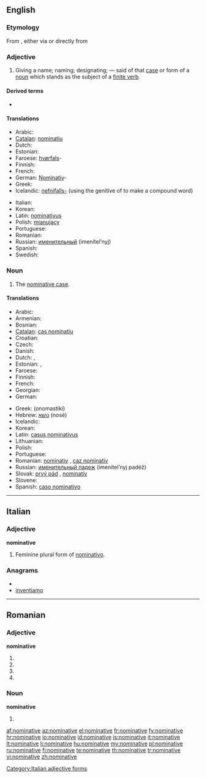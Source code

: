 ==English==
{{wikipedia}}

===Etymology===
From {{etyl|enm|en}} {{term|nominatyf|lang=enm}}, either via {{etyl|xno|en}} {{term|nominatif|lang=xno}} or directly from {{etyl|la|en}} {{term|nominativus||lang=la|pertaining to naming, nominative}}

===Adjective===
{{en-adj|-}}

# {{grammar}} Giving a name; naming; designating; — said of that [[case]] or form of a [[noun]] which stands as the subject of a [[finite verb]].

====Derived terms====
* {{l|en|denominative}}

====Translations====
{{trans-top|giving a name, naming; designating}}
* Arabic: {{Arab|[[مرفوع|مَرْفُوع]]}} {{unicode|(marfúːʕ)}} {{m}}
* [[Catalan]]: [[nominatiu]] {{m}}
* Dutch: {{t+|nl|nominatief|m}}
* Estonian: {{t|et|nimetav}}
* Faroese: [[hvørfall|hvørfals]]-
* Finnish: {{t+|fi|nominatiivi}}
* French: {{t+|fr|nominatif|m}}
* German: [[Nominativ]]-
* Greek: {{t+|el|ονομαστική|f|tr=onomastikí}}
* Icelandic: [[nefnifall|nefnifalls-]] (using the genitive of {{t+|is|nefnifall}} to make a compound word)
{{trans-mid}}
* Italian: {{t+|it|nominativo|m}}
* Korean: {{t|ko|주격|tr=主格,ju-gyeok}}
* Latin: [[nominativus]] {{m}}
* Polish: [[mianujący]] {{m}}
* Portuguese: {{t+|pt|nominativo|m}}
* Romanian: {{t-|ro|nominativ}}
* Russian: [[именительный]] (imenítel’nyj) {{m}}
* Spanish: {{t+|es|nominativo|m}}
* Swedish: {{t+|sv|nominativ}}
{{trans-bottom}}

===Noun===
{{en-noun}}

# The [[nominative case]].

====Translations====
{{trans-top|the nominative case}}
* Arabic: {{Arab|[[حالة الرفع|حَالةُ الرَّفْع]]}} {{unicode|(ħáːltu r-ráfʕu)}} {{f}}
* Armenian: {{t|hy|ուղղական|tr=uġġakan}}
* Bosnian: {{t-|bs|nominativ|m}}
* [[Catalan]]: [[cas nominatiu]] {{m}}
* Croatian: {{t+|hr|nominativ|m|alt=nȍminatīv}}
* Czech: {{t-|cs|první pád|m}}
* Danish: {{t+|da|nominativ}}
* Dutch: {{t+|nl|eerste naamval|m}}, {{t+|nl|nominatief|m}}
* Estonian: {{t|et|nimetav}},  {{t|et|nominatiiv}}
* Faroese: {{t+|fo|hvørfall|n|xs=Faroese}}
* Finnish: {{t+|fi|nominatiivi}}
* French: {{t+|fr|nominatif|m}}
* Georgian: {{t|ka|სახელობითი|tr=saxelobit'i|sc=Geor|xs=Georgian}}
* German: {{t+|de|Nominativ|m}}
{{trans-mid}}
* Greek: {{t+|el|ονομαστική|f}} (onomastikí)
* Hebrew: [[נושא]] (nosé) {{m}}
* Icelandic: {{t+|is|nefnifall|n}}
* Korean: {{t|ko|주격|tr=主格,ju-gyeok}}
* Latin: [[casus nominativus]] {{m}}
* Lithuanian: {{t+|lt|vardininkas|m|xs=Lithuanian}}
* Polish: {{t+|pl|mianownik|m}}
* Portuguese: {{t+|pt|nominativo|m}}
* Romanian: [[nominativ]] {{n}}, [[caz nominativ]] {{n}}
* Russian: [[именительный падеж]] (imenítel’nyj padéž) {{m}}
* Slovak: [[prvý pád]] {{m}}, [[nominatív]] {{m}}
* Slovene: {{t+|sl|imenovalnik|m}}
* Spanish: [[caso nominativo]] {{m}}
{{trans-bottom}}

----

==Italian==

===Adjective===
'''nominative''' {{f}}

# Feminine plural form of [[nominativo]].

===Anagrams===
* {{alphagram|aeiimnnotv}}
* [[inventiamo#Italian|inventiamo]]

[[Category:Italian adjective forms]]

----

==Romanian==

===Adjective===
'''nominative'''

# {{ro-form-adj|fp|n|nominativ}}
# {{ro-form-adj|fp|a|nominativ}}
# {{ro-form-adj|np|n|nominativ}}
# {{ro-form-adj|np|a|nominativ}}

===Noun===
'''nominative''' {{n|p}}

# {{plural of|nominativ|lang=ro}}

[[af:nominative]]
[[az:nominative]]
[[el:nominative]]
[[fr:nominative]]
[[fy:nominative]]
[[hr:nominative]]
[[io:nominative]]
[[id:nominative]]
[[is:nominative]]
[[it:nominative]]
[[lt:nominative]]
[[li:nominative]]
[[hu:nominative]]
[[my:nominative]]
[[pl:nominative]]
[[ru:nominative]]
[[fi:nominative]]
[[te:nominative]]
[[th:nominative]]
[[tr:nominative]]
[[vi:nominative]]
[[zh:nominative]]